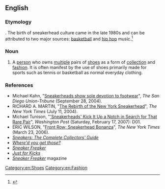 ==English==

===Etymology===
{{suffix|sneaker|head}}. The birth of sneakerhead culture came in the late 1980s and can be attributed to two major sources: [[basketball]] and [[hip hop]] music.<ref>{{cite web|url=http://www.washingtonpost.com/wp-dyn/content/article/2007/01/14/AR2007011400451_2.html|publisher=The Washington Post|title=Sneakerheads love to show off shoes|accessdate=2008-01-19}}</ref>

===Noun===
{{en-noun|s}}

# {{slang}} A [[person]] who owns [[multiple]] pairs of [[shoes]] as a form of [[collection]] and [[fashion]].  It is often manifest by the use of shoes primarily made for sports such as tennis or basketball as normal everyday clothing.

===References===
<references/>

*Michael Kahn, "[http://www.signonsandiego.com/news/features/20040928-0500-life-sneakers.html Sneakerheads show sole devotion to footwear]", ''The San Diego Union-Tribune'' (September 28, 2004).
*RICHARD A. MARTIN, "[http://www.nytimes.com/2004/07/11/nyregion/thecity/11snea.html?pagewanted=all&ei=5090&en=f700166671d00121&ex=1247284800&partner=rssuserland The Rebirth of the New York Sneakerhead]", ''The New York Times'' (July 11, 2004).
*Michael Tunison, "[http://www.washingtonpost.com/wp-dyn/content/article/2007/02/16/AR2007021602181_pf.html 'Sneakerheads' Kick It Up a Notch in Search for That Rare Pair]", ''Washington Post'' (Saturday, February 17, 2007): D01.
*ERIC WILSON, "[http://query.nytimes.com/gst/fullpage.html?res=9A0DE1DB1630F930A15750C0A9609C8B63 Front Row; Sneakerhead Bonanza]", ''The New York Times'' (March 23, 2006).
* [http://www.amazon.com/Sneakers-Complete-Collectors-Unorthodox-Styles/dp/0500512159 ''Sneakers: The Complete Collectors' Guide'']
* [http://www.amazon.com/Whered-You-Those-Bobbito-Garcia/dp/0972592032/ref=pd_sim_b_title_3 ''Where'd you get those?'']
* [http://www.amazon.com/Sneaker-Freaker-Simon-Wood/dp/B000J6H1R0/ref=pd_sim_b_img_4 ''Sneaker Freaker'']
* [http://www.amazon.com/gp/product/B000F4TMFK/ref=pd_cp_b_2?pf_rd_p=317711001&pf_rd_s=center-41&pf_rd_t=201&pf_rd_i=B000J6H1R0&pf_rd_m=ATVPDKIKX0DER&pf_rd_r=0EM8JKHJ44XCGY4RHQ94 ''Just for Kicks'']
* ''[[Sneaker Freaker]]'' magazine

[[Category:en:Shoes]]
[[Category:en:Fashion]]